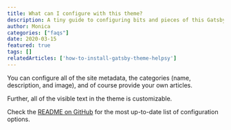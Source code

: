 ```yaml
---
title: What can I configure with this theme?
description: A tiny guide to configuring bits and pieces of this Gatsby theme
author: Monica
categories: ["faqs"]
date: 2020-03-15
featured: true
tags: []
relatedArticles: ['how-to-install-gatsby-theme-helpsy']
---
```


You can configure all of the site metadata, the categories (name, description,
and image), and of course provide your own articles.

Further, all of the visible text in the theme is customizable.

Check the [README on GitHub](https://github.com/mlent/gatsby-theme-help-center) for
the most up-to-date list of configuration options.
